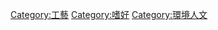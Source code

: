 {{catmore|DIY}}

[[Category:工藝|Category:工藝]]
[[Category:嗜好|Category:嗜好]]
[[Category:環境人文|Category:環境人文]]